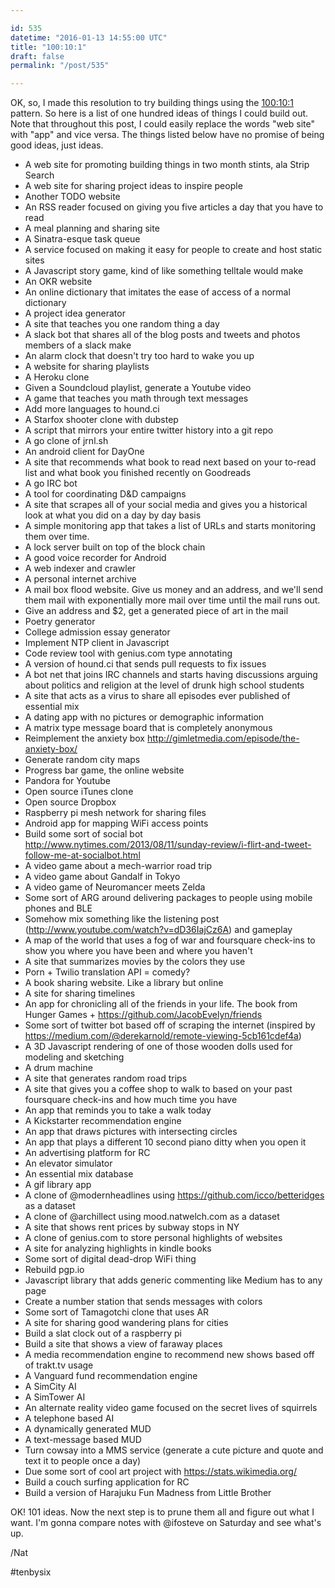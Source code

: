 ```yaml
---

id: 535
datetime: "2016-01-13 14:55:00 UTC"
title: "100:10:1"
draft: false
permalink: "/post/535"

---
```


OK, so, I made this resolution to try building things using the [100:10:1](http://blog.fogus.me/2015/11/04/the-100101-method-my-approach-to-open-source/) pattern. So here is a list of one hundred ideas of things I could build out. Note that throughout this post, I could easily replace the words "web site" with "app" and vice versa. The things listed below have no promise of being good ideas, just ideas.

 * A web site for promoting building things in two month stints, ala Strip Search
 * A web site for sharing project ideas to inspire people
 * Another TODO website
 * An RSS reader focused on giving you five articles a day that you have to read
 * A meal planning and sharing site
 * A Sinatra-esque task queue
 * A service focused on making it easy for people to create and host static sites
 * A Javascript story game, kind of like something telltale would make
 * An OKR website
 * An online dictionary that imitates the ease of access of a normal dictionary
 * A project idea generator
 * A site that teaches you one random thing a day
 * A slack bot that shares all of the blog posts and tweets and photos members of a slack make
 * An alarm clock that doesn't try too hard to wake you up
 * A website for sharing playlists
 * A Heroku clone
 * Given a Soundcloud playlist, generate a Youtube video
 * A game that teaches you math through text messages
 * Add more languages to hound.ci
 * A Starfox shooter clone with dubstep
 * A script that mirrors your entire twitter history into a git repo
 * A go clone of jrnl.sh
 * An android client for DayOne
 * A site that recommends what book to read next based on your to-read list and what book you finished recently on Goodreads
 * A go IRC bot
 * A tool for coordinating D&D campaigns
 * A site that scrapes all of your social media and gives you a historical look at what you did on a day by day basis
 * A simple monitoring app that takes a list of URLs and starts monitoring them over time.
 * A lock server built on top of the block chain
 * A good voice recorder for Android
 * A web indexer and crawler
 * A personal internet archive
 * A mail box flood website. Give us money and an address, and we'll send them mail with exponentially more mail over time until the mail runs out.
 * Give an address and $2, get a generated piece of art in the mail
 * Poetry generator
 * College admission essay generator
 * Implement NTP client in Javascript
 * Code review tool with genius.com type annotating
 * A version of hound.ci that sends pull requests to fix issues
 * A bot net that joins IRC channels and starts having discussions arguing about politics and religion at the level of drunk high school students
 * A site that acts as a virus to share all episodes ever published of essential mix
 * A dating app with no pictures or demographic information
 * A matrix type message board that is completely anonymous
 * Reimplement the anxiety box http://gimletmedia.com/episode/the-anxiety-box/
 * Generate random city maps
 * Progress bar game, the online website
 * Pandora for Youtube
 * Open source iTunes clone
 * Open source Dropbox
 * Raspberry pi mesh network for sharing files
 * Android app for mapping WiFi access points
 * Build some sort of social bot http://www.nytimes.com/2013/08/11/sunday-review/i-flirt-and-tweet-follow-me-at-socialbot.html
 * A video game about a mech-warrior road trip
 * A video game about Gandalf in Tokyo
 * A video game of Neuromancer meets Zelda
 * Some sort of ARG around delivering packages to people using mobile phones and BLE
 * Somehow mix something like the listening post (http://www.youtube.com/watch?v=dD36IajCz6A) and gameplay
 * A map of the world that uses a fog of war and foursquare check-ins to show you where you have been and where you haven't
 * A site that summarizes movies by the colors they use
 * Porn + Twilio translation API = comedy?
 * A book sharing website. Like a library but online
 * A site for sharing timelines
 * An app for chronicling all of the friends in your life. The book from Hunger Games + https://github.com/JacobEvelyn/friends
 * Some sort of twitter bot based off of scraping the internet (inspired by https://medium.com/@derekarnold/remote-viewing-5cb161cdef4a)
 * A 3D Javascript rendering of one of those wooden dolls used for modeling and sketching
 * A drum machine
 * A site that generates random road trips
 * A site that gives you a coffee shop to walk to based on your past foursquare check-ins and how much time you have
 * An app that reminds you to take a walk today
 * A Kickstarter recommendation engine
 * An app that draws pictures with intersecting circles
 * An app that plays a different 10 second piano ditty when you open it
 * An advertising platform for RC
 * An elevator simulator
 * An essential mix database
 * A gif library app
 * A clone of @modernheadlines using https://github.com/icco/betteridges as a dataset
 * A clone of @archillect using mood.natwelch.com as a dataset
 * A site that shows rent prices by subway stops in NY
 * A clone of genius.com to store personal highlights of websites
 * A site for analyzing highlights in kindle books
 * Some sort of digital dead-drop WiFi thing
 * Rebuild pgp.io
 * Javascript library that adds generic commenting like Medium has to any page
 * Create a number station that sends messages with colors
 * Some sort of Tamagotchi clone that uses AR
 * A site for sharing good wandering plans for cities
 * Build a slat clock out of a raspberry pi
 * Build a site that shows a view of faraway places
 * A media recommendation engine to recommend new shows based off of trakt.tv usage
 * A Vanguard fund recommendation engine
 * A SimCity AI
 * A SimTower AI
 * An alternate reality video game focused on the secret lives of squirrels
 * A telephone based AI
 * A dynamically generated MUD
 * A text-message based MUD
 * Turn cowsay into a MMS service (generate a cute picture and quote and text it to people once a day)
 * Due some sort of cool art project with https://stats.wikimedia.org/
 * Build a couch surfing application for RC
 * Build a version of Harajuku Fun Madness from Little Brother

OK! 101 ideas. Now the next step is to prune them all and figure out what I want. I'm gonna compare notes with @ifosteve on Saturday and see what's up.

/Nat

#tenbysix



